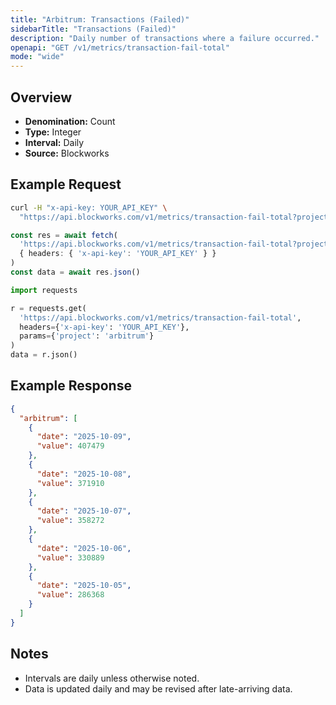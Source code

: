 ```yaml
---
title: "Arbitrum: Transactions (Failed)"
sidebarTitle: "Transactions (Failed)"
description: "Daily number of transactions where a failure occurred."
openapi: "GET /v1/metrics/transaction-fail-total"
mode: "wide"
---
```


## Overview

- **Denomination:** Count
- **Type:** Integer
- **Interval:** Daily
- **Source:** Blockworks

## Example Request

<CodeGroup>

```bash cURL
curl -H "x-api-key: YOUR_API_KEY" \
  "https://api.blockworks.com/v1/metrics/transaction-fail-total?project=arbitrum"
```

```typescript TypeScript
const res = await fetch(
  'https://api.blockworks.com/v1/metrics/transaction-fail-total?project=arbitrum',
  { headers: { 'x-api-key': 'YOUR_API_KEY' } }
)
const data = await res.json()
```

```python Python
import requests

r = requests.get(
  'https://api.blockworks.com/v1/metrics/transaction-fail-total',
  headers={'x-api-key': 'YOUR_API_KEY'},
  params={'project': 'arbitrum'}
)
data = r.json()
```

</CodeGroup>

## Example Response

```json
{
  "arbitrum": [
    {
      "date": "2025-10-09",
      "value": 407479
    },
    {
      "date": "2025-10-08",
      "value": 371910
    },
    {
      "date": "2025-10-07",
      "value": 358272
    },
    {
      "date": "2025-10-06",
      "value": 330889
    },
    {
      "date": "2025-10-05",
      "value": 286368
    }
  ]
}
```

## Notes
- Intervals are daily unless otherwise noted.
- Data is updated daily and may be revised after late-arriving data.